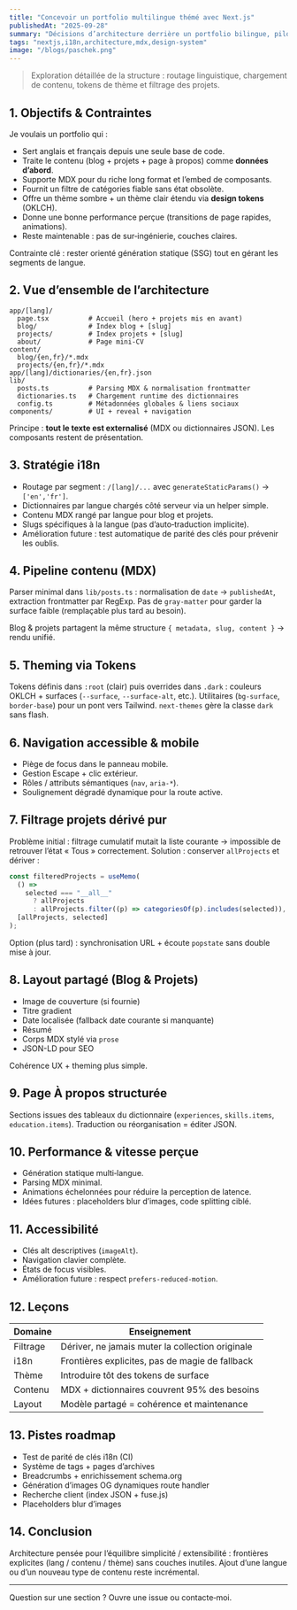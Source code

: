 ```yaml
---
title: "Concevoir un portfolio multilingue thémé avec Next.js"
publishedAt: "2025-09-28"
summary: "Décisions d’architecture derrière un portfolio bilingue, piloté par MDX, avec UI accessible et UX animée."
tags: "nextjs,i18n,architecture,mdx,design-system"
image: "/blogs/paschek.png"
---
```


> Exploration détaillée de la structure : routage linguistique, chargement de contenu, tokens de thème et filtrage des projets.

## 1. Objectifs & Contraintes

Je voulais un portfolio qui :

- Sert anglais et français depuis une seule base de code.
- Traite le contenu (blog + projets + page à propos) comme **données d’abord**.
- Supporte MDX pour du riche long format et l’embed de composants.
- Fournit un filtre de catégories fiable sans état obsolète.
- Offre un thème sombre + un thème clair étendu via **design tokens** (OKLCH).
- Donne une bonne performance perçue (transitions de page rapides, animations).
- Reste maintenable : pas de sur‑ingénierie, couches claires.

Contrainte clé : rester orienté génération statique (SSG) tout en gérant les segments de langue.

## 2. Vue d’ensemble de l’architecture

```
app/[lang]/
  page.tsx          # Accueil (hero + projets mis en avant)
  blog/             # Index blog + [slug]
  projects/         # Index projets + [slug]
  about/            # Page mini‑CV
content/
  blog/{en,fr}/*.mdx
  projects/{en,fr}/*.mdx
app/[lang]/dictionaries/{en,fr}.json
lib/
  posts.ts          # Parsing MDX & normalisation frontmatter
  dictionaries.ts   # Chargement runtime des dictionnaires
  config.ts         # Métadonnées globales & liens sociaux
components/         # UI + reveal + navigation
```

Principe : **tout le texte est externalisé** (MDX ou dictionnaires JSON). Les composants restent de présentation.

## 3. Stratégie i18n

- Routage par segment : `/[lang]/...` avec `generateStaticParams()` → `['en','fr']`.
- Dictionnaires par langue chargés côté serveur via un helper simple.
- Contenu MDX rangé par langue pour blog et projets.
- Slugs spécifiques à la langue (pas d’auto‑traduction implicite).
- Amélioration future : test automatique de parité des clés pour prévenir les oublis.

## 4. Pipeline contenu (MDX)

Parser minimal dans `lib/posts.ts` : normalisation de `date` → `publishedAt`, extraction frontmatter par RegExp.
Pas de `gray-matter` pour garder la surface faible (remplaçable plus tard au besoin).

Blog & projets partagent la même structure `{ metadata, slug, content }` → rendu unifié.

## 5. Theming via Tokens

Tokens définis dans `:root` (clair) puis overrides dans `.dark` : couleurs OKLCH + surfaces (`--surface`, `--surface-alt`, etc.).
Utilitaires (`bg-surface`, `border-base`) pour un pont vers Tailwind. `next-themes` gère la classe `dark` sans flash.

## 6. Navigation accessible & mobile

- Piège de focus dans le panneau mobile.
- Gestion Escape + clic extérieur.
- Rôles / attributs sémantiques (`nav`, `aria-*`).
- Soulignement dégradé dynamique pour la route active.

## 7. Filtrage projets dérivé pur

Problème initial : filtrage cumulatif mutait la liste courante → impossible de retrouver l’état « Tous » correctement.
Solution : conserver `allProjects` et dériver :

```ts
const filteredProjects = useMemo(
  () =>
    selected === "__all__"
      ? allProjects
      : allProjects.filter((p) => categoriesOf(p).includes(selected)),
  [allProjects, selected]
);
```

Option (plus tard) : synchronisation URL + écoute `popstate` sans double mise à jour.

## 8. Layout partagé (Blog & Projets)

- Image de couverture (si fournie)
- Titre gradient
- Date localisée (fallback date courante si manquante)
- Résumé
- Corps MDX stylé via `prose`
- JSON-LD pour SEO

Cohérence UX + theming plus simple.

## 9. Page À propos structurée

Sections issues des tableaux du dictionnaire (`experiences`, `skills.items`, `education.items`). Traduction ou réorganisation = éditer JSON.

## 10. Performance & vitesse perçue

- Génération statique multi‑langue.
- Parsing MDX minimal.
- Animations échelonnées pour réduire la perception de latence.
- Idées futures : placeholders blur d’images, code splitting ciblé.

## 11. Accessibilité

- Clés alt descriptives (`imageAlt`).
- Navigation clavier complète.
- États de focus visibles.
- Amélioration future : respect `prefers-reduced-motion`.

## 12. Leçons

| Domaine  | Enseignement                                     |
| -------- | ------------------------------------------------ |
| Filtrage | Dériver, ne jamais muter la collection originale |
| i18n     | Frontières explicites, pas de magie de fallback  |
| Thème    | Introduire tôt des tokens de surface             |
| Contenu  | MDX + dictionnaires couvrent 95% des besoins     |
| Layout   | Modèle partagé = cohérence et maintenance        |

## 13. Pistes roadmap

- Test de parité de clés i18n (CI)
- Système de tags + pages d’archives
- Breadcrumbs + enrichissement schema.org
- Génération d’images OG dynamiques route handler
- Recherche client (index JSON + fuse.js)
- Placeholders blur d’images

## 14. Conclusion

Architecture pensée pour l’équilibre simplicité / extensibilité : frontières explicites (lang / contenu / thème) sans couches inutiles. Ajout d’une langue ou d’un nouveau type de contenu reste incrémental.

---

Question sur une section ? Ouvre une issue ou contacte‑moi.

